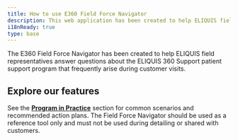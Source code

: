```yaml
---
title: How to use E360 Field Force Navigator
description: This web application has been created to help ELIQUIS field representatives answer questions about the ELIQUIS 360 Support patient support program that frequently arise during customer visits.
i18nReady: true
type: base
---
```


The E360 Field Force Navigator has been created to help ELIQUIS field representatives answer questions about the ELIQUIS 360 Support patient support program that frequently arise during customer visits. 

## Explore our features

See the **[Program in Practice](/program-in-practice/about-program-in-practice)** section for common scenarios and recommended action plans. The Field Force Navigator should be used as a reference tool only and must not be used during detailing or shared with customers.

<div class="feature-wrapper">
    <FeatureBlock image="/images/learn-tab_ss.png" title="Learn Tab" description="Dive into the basics with the Introduction section. Here, you’ll understand how to best utilize the app. Explore the Program in Practice section for common situations and suggested action plans. You’ll also find insights about the digital assistant, a glossary of frequently-used terms, our T&C’s, and eligibility requirements." />
    <FeatureBlock image="/images/resources-tab_ss.png" title="Resources Tab" description="This is your treasure trove! Browse through essential rep materials such as the Track II Training deck, both print and digital collateral, and the Patient Support Services FAQ. Each resource comes with a detailed description and quick links for downloading or ordering." />
    <FeatureBlock image="/images/search-alt_ss.png" title="Advanced Search" description="This is your powerful, user-friendly search tool. Start typing and see instant results. Easily revisit your recent searches, mark pages as favorites with a star icon, or clear out old pages to keep things tidy." />
</div>